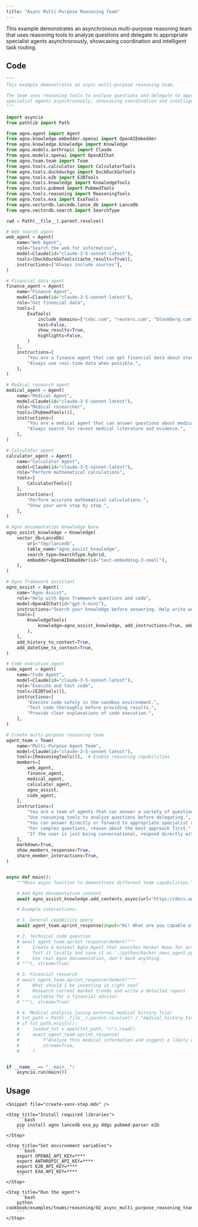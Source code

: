 ```yaml
---
title: "Async Multi-Purpose Reasoning Team"
---
```


This example demonstrates an asynchronous multi-purpose reasoning team that uses reasoning tools to analyze questions and delegate to appropriate specialist agents asynchronously, showcasing coordination and intelligent task routing.

## Code

```python cookbook/examples/teams/reasoning/02_async_multi_purpose_reasoning_team.py
"""
This example demonstrates an async multi-purpose reasoning team.

The team uses reasoning tools to analyze questions and delegate to appropriate
specialist agents asynchronously, showcasing coordination and intelligent task routing.
"""

import asyncio
from pathlib import Path

from agno.agent import Agent
from agno.knowledge.embedder.openai import OpenAIEmbedder
from agno.knowledge.knowledge import Knowledge
from agno.models.anthropic import Claude
from agno.models.openai import OpenAIChat
from agno.team.team import Team
from agno.tools.calculator import CalculatorTools
from agno.tools.duckduckgo import DuckDuckGoTools
from agno.tools.e2b import E2BTools
from agno.tools.knowledge import KnowledgeTools
from agno.tools.pubmed import PubmedTools
from agno.tools.reasoning import ReasoningTools
from agno.tools.exa import ExaTools
from agno.vectordb.lancedb.lance_db import LanceDb
from agno.vectordb.search import SearchType

cwd = Path(__file__).parent.resolve()

# Web search agent
web_agent = Agent(
    name="Web Agent",
    role="Search the web for information",
    model=Claude(id="claude-3-5-sonnet-latest"),
    tools=[DuckDuckGoTools(cache_results=True)],
    instructions=["Always include sources"],
)

# Financial data agent
finance_agent = Agent(
    name="Finance Agent",
    model=Claude(id="claude-3-5-sonnet-latest"),
    role="Get financial data",
    tools=[
        ExaTools(
            include_domains=["cnbc.com", "reuters.com", "bloomberg.com", "wsj.com"],
            text=False,
            show_results=True,
            highlights=False,
        )
    ],
    instructions=[
        "You are a finance agent that can get financial data about stocks, companies, and the economy.",
        "Always use real-time data when possible.",
    ],
)

# Medical research agent
medical_agent = Agent(
    name="Medical Agent",
    model=Claude(id="claude-3-5-sonnet-latest"),
    role="Medical researcher",
    tools=[PubmedTools()],
    instructions=[
        "You are a medical agent that can answer questions about medical topics.",
        "Always search for recent medical literature and evidence.",
    ],
)

# Calculator agent
calculator_agent = Agent(
    name="Calculator Agent",
    model=Claude(id="claude-3-5-sonnet-latest"),
    role="Perform mathematical calculations",
    tools=[
        CalculatorTools()
    ],
    instructions=[
        "Perform accurate mathematical calculations.",
        "Show your work step by step.",
    ],
)

# Agno documentation knowledge base
agno_assist_knowledge = Knowledge(
    vector_db=LanceDb(
        uri="tmp/lancedb",
        table_name="agno_assist_knowledge",
        search_type=SearchType.hybrid,
        embedder=OpenAIEmbedder(id="text-embedding-3-small"),
    ),
)

# Agno framework assistant
agno_assist = Agent(
    name="Agno Assist",
    role="Help with Agno framework questions and code",
    model=OpenAIChat(id="gpt-5-mini"),
    instructions="Search your knowledge before answering. Help write working Agno code.",
    tools=[
        KnowledgeTools(
            knowledge=agno_assist_knowledge, add_instructions=True, add_few_shot=True
        ),
    ],
    add_history_to_context=True,
    add_datetime_to_context=True,
)

# Code execution agent
code_agent = Agent(
    name="Code Agent",
    model=Claude(id="claude-3-5-sonnet-latest"),
    role="Execute and test code",
    tools=[E2BTools()],
    instructions=[
        "Execute code safely in the sandbox environment.",
        "Test code thoroughly before providing results.",
        "Provide clear explanations of code execution.",
    ],
)

# Create multi-purpose reasoning team
agent_team = Team(
    name="Multi-Purpose Agent Team",
    model=Claude(id="claude-3-5-sonnet-latest"),
    tools=[ReasoningTools()],  # Enable reasoning capabilities
    members=[
        web_agent,
        finance_agent,
        medical_agent,
        calculator_agent,
        agno_assist,
        code_agent,
    ],
    instructions=[
        "You are a team of agents that can answer a variety of questions.",
        "Use reasoning tools to analyze questions before delegating.",
        "You can answer directly or forward to appropriate specialist agents.",
        "For complex questions, reason about the best approach first.",
        "If the user is just being conversational, respond directly without tools.",
    ],
    markdown=True,
    show_members_responses=True,
    share_member_interactions=True,
)


async def main():
    """Main async function to demonstrate different team capabilities."""

    # Add Agno documentation content
    await agno_assist_knowledge.add_contents_async(url="https://docs.agno.com/llms-full.txt")

    # Example interactions:

    # 1. General capability query
    await agent_team.aprint_response(input="Hi! What are you capable of doing?")

    # 2. Technical code question
    # await agent_team.aprint_response(dedent("""
    #     Create a minimal Agno Agent that searches Hacker News for articles.
    #     Test it locally and save it as './python/hacker_news_agent.py'.
    #     Use real Agno documentation, don't mock anything.
    # """), stream=True)

    # 3. Financial research
    # await agent_team.aprint_response(dedent("""
    #     What should I be investing in right now?
    #     Research current market trends and write a detailed report
    #     suitable for a financial advisor.
    # """), stream=True)

    # 4. Medical analysis (using external medical history file)
    # txt_path = Path(__file__).parent.resolve() / "medical_history.txt"
    # if txt_path.exists():
    #     loaded_txt = open(txt_path, "r").read()
    #     await agent_team.aprint_response(
    #         f"Analyze this medical information and suggest a likely diagnosis:\n{loaded_txt}",
    #         stream=True,
    #     )


if __name__ == "__main__":
    asyncio.run(main())
```

## Usage

<Steps>

    <Snippet file="create-venv-step.mdx" />

    <Step title="Install required libraries">
        ```bash
        pip install agno lancedb exa_py ddgs pubmed-parser e2b
        ```
    </Step>

    <Step title="Set environment variables">
        ```bash
        export OPENAI_API_KEY=****
        export ANTHROPIC_API_KEY=****
        export E2B_API_KEY=****
        export EXA_API_KEY=****
        ```
    </Step>

    <Step title="Run the agent">
        ```bash
        python cookbook/examples/teams/reasoning/02_async_multi_purpose_reasoning_team.py
        ```
    </Step>

</Steps>